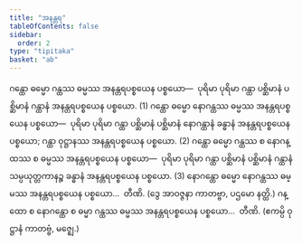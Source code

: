 ```yaml
---
title: "အနန္တရ"
tableOfContents: false
sidebar:
  order: 2
type: "tipitaka"
basket: "ab"
---
```



<DynamicBreadcrumb />

<Division number="25">

<Paragraph number="1668">
ဂန္ထော ဓမ္မော ဂန္ထဿ ဓမ္မဿ အနန္တရပစ္စယေန ပစ္စယော—  ပုရိမာ ပုရိမာ ဂန္ထာ ပစ္ဆိမာနံ ပစ္ဆိမာနံ ဂန္ထာနံ အနန္တရပစ္စယေန ပစ္စယော. (1)
</Paragraph>

<Paragraph number="1669">
ဂန္ထော ဓမ္မော နောဂန္ထဿ ဓမ္မဿ အနန္တရပစ္စယေန ပစ္စယော—  ပုရိမာ ပုရိမာ ဂန္ထာ ပစ္ဆိမာနံ ပစ္ဆိမာနံ နောဂန္ထာနံ ခန္ဓာနံ အနန္တရပစ္စယေန ပစ္စယော; ဂန္ထာ ဝုဋ္ဌာနဿ အနန္တရပစ္စယေန ပစ္စယော. (2)
</Paragraph>

<Paragraph number="1670">
ဂန္ထော ဓမ္မော ဂန္ထဿ စ နောဂန္ထဿ စ ဓမ္မဿ အနန္တရပစ္စယေန ပစ္စယော—  ပုရိမာ ပုရိမာ ဂန္ထာ ပစ္ဆိမာနံ ပစ္ဆိမာနံ ဂန္ထာနံ သမ္ပယုတ္တကာနဉ္စ ခန္ဓာနံ အနန္တရပစ္စယေန ပစ္စယော. (3)
</Paragraph>

</Division>
<Division number="26">

<Paragraph number="1671">
နောဂန္ထော ဓမ္မော နောဂန္ထဿ ဓမ္မဿ အနန္တရပစ္စယေန ပစ္စယော…  တီဏိ. (ဒွေ အာဝဇ္ဇနာ ကာတဗ္ဗာ, ပဌမော နတ္ထိ.)
</Paragraph>

<Paragraph number="1672">
ဂန္ထော စ နောဂန္ထော စ ဓမ္မာ ဂန္ထဿ ဓမ္မဿ အနန္တရပစ္စယေန ပစ္စယော…  တီဏိ. (ဧကမ္ပိ ဝုဋ္ဌာနံ ကာတဗ္ဗံ, မဇ္ဈေ.)
</Paragraph>
</Division>